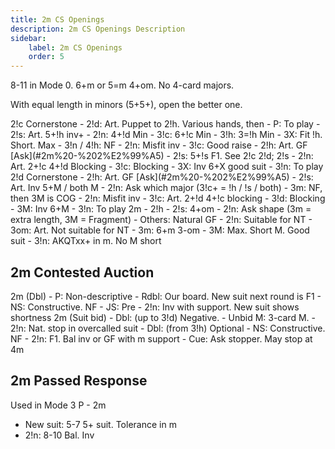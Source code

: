 ```yaml
---
title: 2m CS Openings
description: 2m CS Openings Description
sidebar:
    label: 2m CS Openings
    order: 5
---
```



8-11 in Mode 0. 6+m or 5=m 4+om. No 4-card majors.

With equal length in minors (5+5+), open the better one.

<BiddingTree>
2!c Cornerstone
- 2!d: Art. Puppet to 2!h. Various hands, then
    - P: To play
    - 2!s: Art. 5+!h inv+
        - 2!n: 4+!d Min
        - 3!c: 6+!c Min
        - 3!h: 3=!h Min
        - 3X: Fit !h. Short. Max
        - 3!n / 4!h: NF
    - 2!n: Misfit inv
    - 3!c: Good raise
- 2!h: Art. GF [Ask](#2m%20-%202%E2%99%A5)
- 2!s: 5+!s F1. See 2!c 2!d; 2!s
- 2!n: Art. 2+!c 4+!d Blocking
- 3!c: Blocking
- 3X: Inv 6+X good suit
- 3!n: To play
</BiddingTree>

<BiddingTree>
2!d Cornerstone
- 2!h: Art. GF [Ask](#2m%20-%202%E2%99%A5)
- 2!s: Art. Inv 5+M / both M
    - 2!n: Ask which major (3!c+ = !h / !s / both)
    - 3m: NF, then 3M is COG
- 2!n: Misfit inv
- 3!c: Art. 2+!d 4+!c blocking
- 3!d: Blocking
- 3M: Inv 6+M
- 3!n: To play
</BiddingTree>

<BiddingTree>
2m - 2!h
- 2!s: 4+om
    - 2!n: Ask shape (3m = extra length, 3M = Fragment)
    - Others: Natural GF
- 2!n: Suitable for NT
- 3om: Art. Not suitable for NT
- 3m: 6+m 3-om
- 3M: Max. Short M. Good suit
- 3!n: AKQTxx+ in m. No M short
</BiddingTree>

## 2m Contested Auction

<BiddingTree>
2m (Dbl)
- P: Non-descriptive
- Rdbl: Our board. New suit next round is F1
- NS: Constructive. NF
- JS: Pre
- 2!n: Inv with support. New suit shows shortness
</BiddingTree>

<BiddingTree>
2m (Suit bid)
- Dbl: (up to 3!d) Negative. 
    - Unbid M: 3-card M. 
    - 2!n: Nat. stop in overcalled suit
- Dbl: (from 3!h) Optional
- NS: Constructive. NF
- 2!n: F1. Bal inv or GF with m support
- Cue: Ask stopper. May stop at 4m
</BiddingTree>

## 2m Passed Response

Used in Mode 3
<BiddingTree>
P - 2m
- New suit: 5-7 5+ suit. Tolerance in m
- 2!n: 8-10 Bal. Inv
</BiddingTree>
